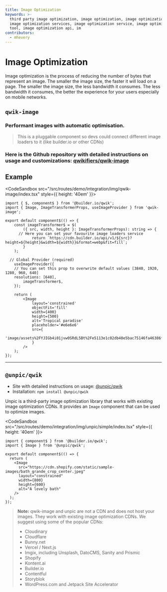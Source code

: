 ```yaml
---
title: Image Optimization
keywords: >-
  third party image optimization, image optimization, image optimization tools,
  image optimization services, image optimization service, image optimization
  tool, image optimization api, im
contributors:
  - mhevery
---
```



# Image Optimization

Image optimization is the process of reducing the number of bytes that represent an image. The smaller the image size, the faster it will load on a page. The smaller the image size, the less bandwidth it consumes. The less bandwidth it consumes, the better the experience for your users especially on mobile networks.

## `qwik-image`

### Performant images with automatic optimisation.

> This is a pluggable component so devs could connect different image loaders to it (like builder.io or other CDNs)

### Here is the Github repository with detailed instructions on usage and customizations: [qwikifiers/qwik-image](https://github.com/qwikifiers/qwik-image)

## Example

<CodeSandbox src="/src/routes/demo/integration/img/qwik-image/index.tsx" style={{ height: '40em' }}>
```tsx {6} /Slot/
import { $, component$ } from '@builder.io/qwik';
import { Image, ImageTransformerProps, useImageProvider } from 'qwik-image';

export default component$(() => {
	const imageTransformer$ = $(
		({ src, width, height }: ImageTransformerProps): string => {
      // Here you can set your favourite image loaders service
			return `https://cdn.builder.io/api/v1/${src}?height=${height}&width=${width}}&format=webp&fit=fill`;
		}
	);

  // Global Provider (required)
	useImageProvider({
    // You can set this prop to overwrite default values [3840, 1920, 1280, 960, 640]
    resolutions: [640], 
		imageTransformer$,
	});

	return (
		<Image
			layout='constrained'
			objectFit='fill'
			width={400}
			height={500}
			alt='Tropical paradise'
			placeholder='#e6e6e6'
			src={
				'image/assets%2FYJIGb4i01jvw0SRdL5Bt%2Fe5113e1c02db40e5bac75146fa46386f'
			}
		/>
	);
});
```
</CodeSandbox>

----

## `@unpic/qwik`

- Site with detailed instructions on usage: [@unpic/qwik](https://unpic.pics/img/qwik/)
- Installation: `npm install @unpic/qwik`

Unpic is a third-party image optimization library that works with existing image optimization CDNs. It provides an `Image` component that can be used to optimize images.

<CodeSandbox src="/src/routes/demo/integration/img/unpic/simple/index.tsx" style={{ height: '40em' }}>
```tsx {6} /Slot/
import { component$ } from '@builder.io/qwik';
import { Image } from '@unpic/qwik';

export default component$(() => {
  return (
    <Image
      src="https://cdn.shopify.com/static/sample-images/bath_grande_crop_center.jpeg"
      layout="constrained"
      width={800}
      height={600}
      alt="A lovely bath"
    />
  );
});
```
</CodeSandbox>

> **Note:** qwik-image and unpic are not a CDN and does not host your images. They work with existing image optimization CDNs. We suggest using some of the popular CDNs:
> - Cloudinary
> - Cloudflare
> - Bunny.net
> - Vercel / Next.js
> - Imgix, including Unsplash, DatoCMS, Sanity and Prismic
> - Shopify
> - Kontent.ai
> - Builder.io
> - Contentful
> - Storyblok
> - WordPress.com and Jetpack Site Accelerator
